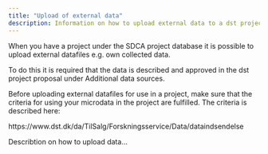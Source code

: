 ```yaml
---
title: "Upload of external data"
description: Information on how to upload external data to a dst project
---
```


When you have a project under the SDCA project database it is possible to upload external datafiles e.g. own collected data. 

To do this it is required that the data is described and approved in the dst project proposal under Additional data sources.

Before uploading external datafiles for use in a project, make sure that the criteria for using your microdata in the project are fulfilled. The criteria is described here:

https://www.dst.dk/da/TilSalg/Forskningsservice/Data/dataindsendelse 


Describtion on how to upload data...

